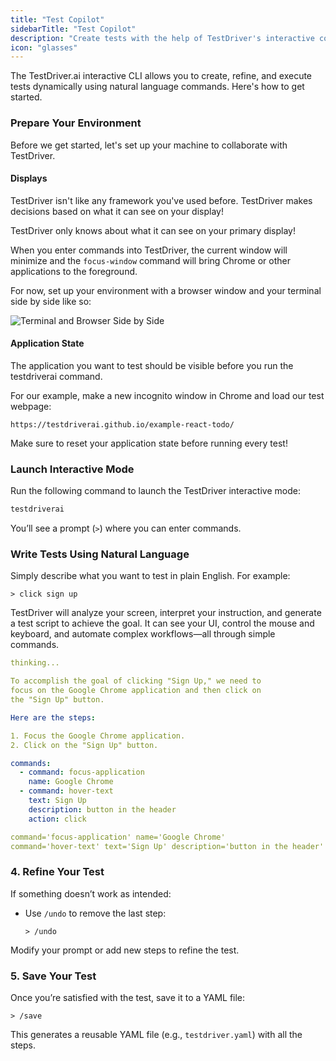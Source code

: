 ```yaml
---
title: "Test Copilot"
sidebarTitle: "Test Copilot"
description: "Create tests with the help of TestDriver's interactive computer-use agent."
icon: "glasses"
---
```


The TestDriver.ai interactive CLI allows you to create, refine, and execute tests dynamically using natural language commands. Here's how to get started.

### Prepare Your Environment

Before we get started, let's set up your machine to collaborate with TestDriver.

#### Displays

TestDriver isn't like any framework you've used before. TestDriver makes decisions based on what it can see on your display!

<Tip>TestDriver only knows about what it can see on your primary display!</Tip>

When you enter commands into TestDriver, the current window will minimize and the `focus-window` command will bring Chrome or other applications to the foreground. 

For now, set up your environment with a browser window and your terminal side by side like so:

![Terminal and Browser Side by Side](/images/content/side-by-side.webp)

#### Application State

The application you want to test should be visible before you run the testdriverai command. 

For our example, make a new incognito window in Chrome and load our test webpage:

```
https://testdriverai.github.io/example-react-todo/
```

<Tip>Make sure to reset your application state before running every test!</Tip>

### Launch Interactive Mode

Run the following command to launch the TestDriver interactive mode:

```bash
testdriverai
```
You’ll see a prompt (`>`) where you can enter commands.

### Write Tests Using Natural Language

Simply describe what you want to test in plain English. For example:

```
> click sign up 
```

TestDriver will analyze your screen, interpret your instruction, and generate a test script to achieve the goal. It can see your UI, control the mouse and keyboard, and automate complex workflows—all through simple commands.

```yaml
thinking...

To accomplish the goal of clicking "Sign Up," we need to
focus on the Google Chrome application and then click on
the "Sign Up" button.

Here are the steps:

1. Focus the Google Chrome application.
2. Click on the "Sign Up" button.

commands:
  - command: focus-application
    name: Google Chrome
  - command: hover-text
    text: Sign Up
    description: button in the header
    action: click

command='focus-application' name='Google Chrome'
command='hover-text' text='Sign Up' description='button in the header' action='click'
```

### 4. Refine Your Test

If something doesn’t work as intended:

- Use `/undo` to remove the last step:
  ```
  > /undo
  ```

Modify your prompt or add new steps to refine the test.

### 5. Save Your Test

Once you’re satisfied with the test, save it to a YAML file:

```
> /save
```

This generates a reusable YAML file (e.g., `testdriver.yaml`) with all the steps.
